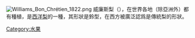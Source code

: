 {{Request translation}}
[[Image:Williams_Bon_Chrétien_1822.png|thumb]]
威廉斯梨（{{lang-en|Williams pear}}），在世界各地（除亞洲外）都有種植，是[[西洋梨|西洋梨]]的一種，其形狀是鈴型，在西方被廣泛認爲是傳統梨的形狀。

{{Fruit-stub}}
[[Category:水果|Category:水果]]
